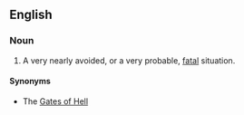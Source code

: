 ==English==

===Noun===
{{en-noun|-}}

# {{lb|en|poetic|figuratively|cliche}} A very nearly avoided, or a very probable, [[fatal]] situation.

====Synonyms====
* The [[Gates of Hell]]